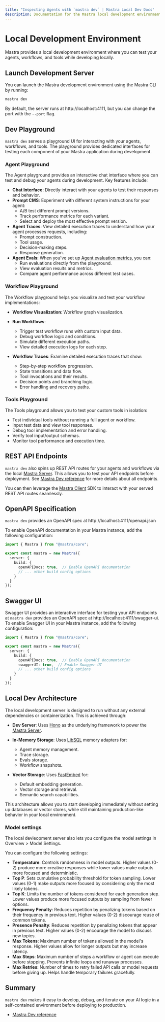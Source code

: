 ```yaml
---
title: "Inspecting Agents with `mastra dev` | Mastra Local Dev Docs"
description: Documentation for the Mastra local development environment for Mastra applications.
---
```


# Local Development Environment

Mastra provides a local development environment where you can test your agents, workflows, and tools while developing locally.

<YouTube id="spGlcTEjuXY" />

## Launch Development Server

You can launch the Mastra development environment using the Mastra CLI by running:

```bash
mastra dev
```

By default, the server runs at http://localhost:4111, but you can change the port with the `--port` flag.

## Dev Playground

`mastra dev` serves a playground UI for interacting with your agents, workflows, and tools. The playground provides dedicated interfaces for testing each component of your Mastra application during development.

### Agent Playground

The Agent playground provides an interactive chat interface where you can test and debug your agents during development. Key features include:

- **Chat Interface**: Directly interact with your agents to test their responses and behavior.
- **Prompt CMS**: Experiment with different system instructions for your agent:
  - A/B test different prompt versions.
  - Track performance metrics for each variant.
  - Select and deploy the most effective prompt version.
- **Agent Traces**: View detailed execution traces to understand how your agent processes requests, including:
  - Prompt construction.
  - Tool usage.
  - Decision-making steps.
  - Response generation.
- **Agent Evals**: When you've set up [Agent evaluation metrics](/docs/evals/overview), you can:
  - Run evaluations directly from the playground.
  - View evaluation results and metrics.
  - Compare agent performance across different test cases.

### Workflow Playground

The Workflow playground helps you visualize and test your workflow implementations:

- **Workflow Visualization**: Workflow graph visualization.

- **Run Workflows**:
  - Trigger test workflow runs with custom input data.
  - Debug workflow logic and conditions.
  - Simulate different execution paths.
  - View detailed execution logs for each step.

- **Workflow Traces**: Examine detailed execution traces that show:
  - Step-by-step workflow progression.
  - State transitions and data flow.
  - Tool invocations and their results.
  - Decision points and branching logic.
  - Error handling and recovery paths.

### Tools Playground

The Tools playground allows you to test your custom tools in isolation:

- Test individual tools without running a full agent or workflow.
- Input test data and view tool responses.
- Debug tool implementation and error handling.
- Verify tool input/output schemas.
- Monitor tool performance and execution time.

## REST API Endpoints

`mastra dev` also spins up REST API routes for your agents and workflows via the local [Mastra Server](/docs/deployment/server). This allows you to test your API endpoints before deployment. See [Mastra Dev reference](/reference/cli/dev#routes) for more details about all endpoints.

You can then leverage the [Mastra Client](/docs/deployment/client) SDK to interact with your served REST API routes seamlessly.

## OpenAPI Specification

`mastra dev` provides an OpenAPI spec at http://localhost:4111/openapi.json

To enable OpenAPI documentation in your Mastra instance, add the following configuration:

```typescript
import { Mastra } from "@mastra/core";

export const mastra = new Mastra({
  server: {
    build: {
      openAPIDocs: true,  // Enable OpenAPI documentation
      // ... other build config options
    }
  }
});
```

## Swagger UI

Swagger UI provides an interactive interface for testing your API endpoints at `mastra dev` provides an OpenAPI spec at http://localhost:4111/swagger-ui. 
To enable Swagger UI in your Mastra instance, add the following configuration:

```typescript
import { Mastra } from "@mastra/core";

export const mastra = new Mastra({
  server: {
    build: {
      openAPIDocs: true,  // Enable OpenAPI documentation
      swaggerUI: true,  // Enable Swagger UI
      // ... other build config options
    }
  }
});
```

## Local Dev Architecture

The local development server is designed to run without any external dependencies or containerization. This is achieved through:

- **Dev Server**: Uses [Hono](https://hono.dev) as the underlying framework to power the [Mastra Server](/docs/deployment/server).

- **In-Memory Storage**: Uses [LibSQL](https://libsql.org/) memory adapters for:
  - Agent memory management.
  - Trace storage.
  - Evals storage.
  - Workflow snapshots.

- **Vector Storage**: Uses [FastEmbed](https://github.com/qdrant/fastembed) for:
  - Default embedding generation.
  - Vector storage and retrieval.
  - Semantic search capabilities.

This architecture allows you to start developing immediately without setting up databases or vector stores, while still maintaining production-like behavior in your local environment.

### Model settings 

The local devleopment server also lets you configure the model settings in Overview > Model Settings. 

You can configure the following settings:

- **Temperature**: Controls randomness in model outputs. Higher values (0-2) produce more creative responses while lower values make outputs more focused and deterministic.
- **Top P**: Sets cumulative probability threshold for token sampling. Lower values (0-1) make outputs more focused by considering only the most likely tokens.
- **Top K**: Limits the number of tokens considered for each generation step. Lower values produce more focused outputs by sampling from fewer options.
- **Frequency Penalty**: Reduces repetition by penalizing tokens based on their frequency in previous text. Higher values (0-2) discourage reuse of common tokens.
- **Presence Penalty**: Reduces repetition by penalizing tokens that appear in previous text. Higher values (0-2) encourage the model to discuss new topics.
- **Max Tokens**: Maximum number of tokens allowed in the model's response. Higher values allow for longer outputs but may increase latency.
- **Max Steps**: Maximum number of steps a workflow or agent can execute before stopping. Prevents infinite loops and runaway processes.
- **Max Retries**: Number of times to retry failed API calls or model requests before giving up. Helps handle temporary failures gracefully.


## Summary

`mastra dev` makes it easy to develop, debug, and iterate on your AI logic in a self-contained environment before deploying to production.

- [Mastra Dev reference](../../reference/cli/dev.mdx)
